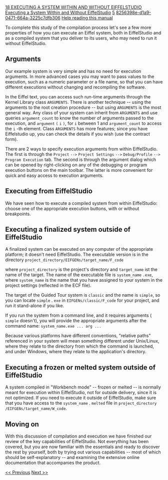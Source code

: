 [[Property:title|18 EXECUTING A SYSTEM WITHIN AND WITHOUT EIFFELSTUDIO]]
[[Property:link_title|Executing a System Within and Without EiffelStudio]]
[[Property:weight|5]]
[[Property:uuid|8256398e-d1a9-0471-664a-3225c7dfb306]]
[[Help reading the EiffelStudio Guided Tour|Help reading this manual]]  

To complete this study of the compilation process let's see a few more properties of how you can <span>execute</span> an Eiffel system, both in EiffelStudio and as a compiled system that you deliver to its users, who may need to run it without EiffelStudio. 
<div> 
==Arguments==

Our example system is very simple and has no need for execution arguments. In more advanced cases you may want to pass values to the execution, such as a numeric parameter or a file name, so that you can have different executions without changing and recompiling the software.

In the Eiffel text, you can access such run-time arguments through the Kernel Library class <code> ARGUMENTS </code>. There is another technique -- using the arguments to the root creation procedure -- but using <code> ARGUMENTS </code> is the most general way. Any class of your system can inherit from <code> ARGUMENTS </code> and use queries <code> argument_count </code> to know the number of arguments passed to the execution, and <code> argument </code> <code> ( </code> <code> i </code> <code> ) </code>, for <code> i </code> between 1 and <code> argument_count </code> to access the <code> i </code> -th element. Class <code> ARGUMENTS </code> has more features; since you have Eiffelstudio up, you can check the details if you wish (use the contract form). 

There are 2 ways to specify execution arguments from within EiffelStudio. The first is through the <code> Project </code> <code> --> </code> <code> Project Settings </code> <code> --> </code> <code> Debug/Profile </code> <code> --> </code> <code> Program Execution </code> tab. The second is through the argument dialog which can be opened by right-clicking on any of the debugging or program execution buttons on the main toolbar. The latter is more convenient for quick and easy access to execution arguments. 
</div><div> 
==Executing from EiffelStudio==

We have seen how to execute a compiled system from within EiffelStudio: choose one of the appropriate execution buttons, with or without breakpoints.
</div><div> 
==Executing a finalized system outside of EiffelStudio==

A finalized system can be executed on any computer of the appropriate platform; it doesn't need EiffelStudio. The executable version is in the directory
<code>	project_directory/EIFGENs/target_name/F_code</code>

where <code> project_directory </code> is the project's directory and <code>target_name</code> ist the name of the target. The name of the executable file is <code> system_name </code> <code> .exe </code>, where <code> system_name </code> is the name that you have assigned to your system in the project settings (reflected in the ECF file). 

The target of the Guided Tour system is <code> classic </code> and the name is <code> simple </code>, so you can locate <code> simple </code> <span>.</span> <code> exe </code> in <code> EIFGENs/classic/F_code </code> for your project, and run it stand-alone if you like. 

If you run the system from a command line, and it requires arguments ( <code> simple </code> doesn't), you will provide the appropriate arguments after the command name: 
<code>	system_name.exe ... arg ...</code>

Because various platforms have different conventions, "relative paths" referenced in your system will mean something different under Unix/Linux, where they relate to the directory from which the command is launched, and under Windows, where they relate to the application's directory.
</div><div> 
==Executing a frozen or melted system outside of EiffelStudio==

A system compiled in "Workbench mode" -- frozen or melted -- is normally meant for execution within EiffelStudio, not for outside delivery, since it is not optimized. If you need to execute it outside of EiffelStudio, make sure that you have access to the <code> system_name </code> <span>.</span> <code> melted </code> file in <code> project_directory </code> <code> /EIFGENs/target_name/W_code </code>. 
</div><div> 
==Moving on==

With this discussion of compilation and execution we have finished our review of the key capabilities of EiffelStudio. Not everything has been covered, but you are now familiar with the essentials and ready to discover the rest by yourself, both by trying out various capabilities -- most of which should be self-explanatory -- and examining the extensive online documentation that accompanies the product. 
</div>
[[17 THE COMMAND-LINE COMPILER|<< Previous]]  [[19 APPENDIX: WRITING DOCUMENTATION FILTERS WITH EFF, THE EIFFEL FILTER FORMAT|Next >>]]  




